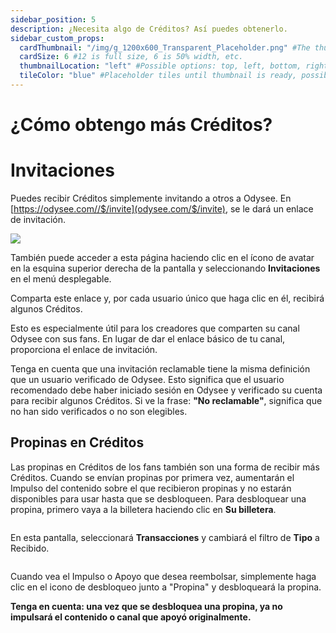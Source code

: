 ```yaml
---
sidebar_position: 5
description: ¿Necesita algo de Créditos? Así puedes obtenerlo.
sidebar_custom_props:
  cardThumbnail: "/img/g_1200x600_Transparent_Placeholder.png" #The thumbnail on the category card.
  cardSize: 6 #12 is full size, 6 is 50% width, etc.
  thumbnailLocation: "left" #Possible options: top, left, bottom, right, none
  tileColor: "blue" #Placeholder tiles until thumbnail is ready, possible options: blue, cream, darkpurple, lightpurple, mauve, orange, pink, none
---
```


# ¿Cómo obtengo más Créditos?

# Invitaciones

Puedes recibir Créditos simplemente invitando a otros a Odysee. En [https://odysee.com//$/invite](odysee.com/$/invite), se le dará un enlace de invitación.

![](/img/en/category-monetization3.png)

También puede acceder a esta página haciendo clic en el ícono de avatar en la esquina superior derecha de la pantalla y seleccionando **Invitaciones** en el menú desplegable.

Comparta este enlace y, por cada usuario único que haga clic en él, recibirá algunos Créditos.

Esto es especialmente útil para los creadores que comparten su canal Odysee con sus fans. En lugar de dar el enlace básico de tu canal, proporciona el enlace de invitación.

Tenga en cuenta que una invitación reclamable tiene la misma definición que un usuario verificado de Odysee. Esto significa que el usuario recomendado debe haber iniciado sesión en Odysee y verificado su cuenta para recibir algunos Créditos. Si ve la frase: **"No reclamable"**, significa que no han sido verificados o no son elegibles.

## Propinas en Créditos

Las propinas en Créditos de los fans también son una forma de recibir más Créditos. Cuando se envían propinas por primera vez, aumentarán el Impulso del contenido sobre el que recibieron propinas y no estarán disponibles para usar hasta que se desbloqueen. Para desbloquear una propina, primero vaya a la billetera haciendo clic en **Su billetera**.

<Image img="/img/en/category-wallet1.png"/>

En esta pantalla, seleccionará **Transacciones** y cambiará el filtro de **Tipo** a Recibido.

<Image img="/img/en/odysee-monetization9.png"/>

Cuando vea el Impulso o Apoyo que desea reembolsar, simplemente haga clic en el icono de desbloqueo junto a "Propina" y desbloqueará la propina.

**Tenga en cuenta: una vez que se desbloquea una propina, ya no impulsará el contenido o canal que apoyó originalmente.**